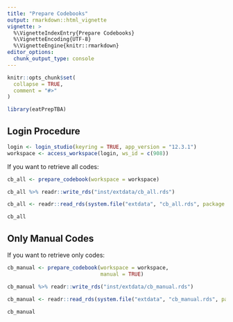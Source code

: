 ```yaml
---
title: "Prepare Codebooks"
output: rmarkdown::html_vignette
vignette: >
  %\VignetteIndexEntry{Prepare Codebooks}
  %\VignetteEncoding{UTF-8}
  %\VignetteEngine{knitr::rmarkdown}
editor_options: 
  chunk_output_type: console
---
```


```r
knitr::opts_chunk$set(
  collapse = TRUE,
  comment = "#>"
)
```

```r
library(eatPrepTBA)
```

## Login Procedure

```r
login <- login_studio(keyring = TRUE, app_version = "12.3.1")
workspace <- access_workspace(login, ws_id = c(908))
```

If you want to retrieve all codes:

```r
cb_all <- prepare_codebook(workspace = workspace)
```

```r
cb_all %>% readr::write_rds("inst/extdata/cb_all.rds")
```

```r
cb_all <- readr::read_rds(system.file("extdata", "cb_all.rds", package = "eatPrepTBA"))
```

```r
cb_all
```

## Only Manual Codes

If you want to retrieve only codes:

```r
cb_manual <- prepare_codebook(workspace = workspace, 
                              manual = TRUE)
```

```r
cb_manual %>% readr::write_rds("inst/extdata/cb_manual.rds")
```

```r
cb_manual <- readr::read_rds(system.file("extdata", "cb_manual.rds", package = "eatPrepTBA"))
```

```r
cb_manual
```
